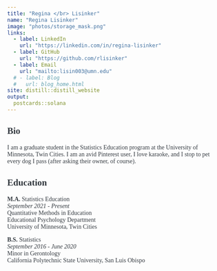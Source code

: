 ```yaml
---
title: "Regina </br> Lisinker"
name: "Regina Lisinker"
image: "photos/storage_mask.png"
links:
  - label: LinkedIn
    url: "https://linkedin.com/in/regina-lisinker"
  - label: GitHub
    url: "https://github.com/rlisinker"
  - label: Email
    url: "mailto:lisin003@umn.edu"
  # - label: Blog
  #   url: blog_home.html
site: distill::distill_website  
output:
  postcards::solana
---
```


<!-- pink color is #f5e9dd -->
<!-- greyish is #343a40 -->
<!-- purplish blue #7A82AB -->
<!-- pale green #D3E2B1 -->
  <!-- even paler #DEE9C3 -->
  <!-- and even paler #E6EED2 -->
<!-- avocado #99B030 -->
  <!-- paler #CBDC7F -->
  <!-- even paler #DEE9AF -->
  <!-- palest #EBF2CF -->

```{=html}
<style type="text/css">
  body {
    font-family: 'Roboto Mono', serif; color: #343a40;
  }
  
  .btn:hover {
    background-color: #7A82AB;
    color: #f5e9dd;
    border-color: #7A82AB;
  }

  .btn:focus {
    box-shadow: none !important;
    outline: none !important;
  }

  a:focus {
    <!-- box-shadow-color:  #7A82AB; -->
    <!-- outline-color: #7A82AB; -->
    box-shadow: none !important;
    outline: none !important;
    background-color:  #7A82AB;
    padding-top: 9px;
    padding-bottom: 6px;
    border-color:#7A82AB;
  }

  .btn:active {
    outline: none:
    background-color: #343a40;
    color: #f5e9dd;
    border-color: #343a40;
  }
  

</style>
```


## Bio
I am a graduate student in the Statistics Education program at the University of Minnesota, Twin Cities.
I am an avid Pinterest user, I love karaoke, and I stop to pet every dog I pass (after asking their owner, of course). 

## Education
**M.A.** Statistics Education   
*September 2021 - Present*   
Quantitative Methods in Education    
Educational Psychology Department   
University of Minnesota, Twin Cities    


**B.S.** Statistics    
*September 2016 - June 2020*    
Minor in Gerontology   
California Polytechnic State University, San Luis Obispo   



